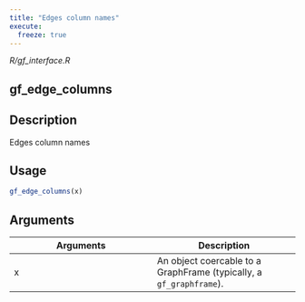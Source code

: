 ```yaml
---
title: "Edges column names"
execute:
  freeze: true
---
```


*R/gf_interface.R*

## gf_edge_columns

## Description
Edges column names 


## Usage
```r
gf_edge_columns(x) 
```

## Arguments
|Arguments|Description|
|---|---|
| x | An object coercable to a GraphFrame (typically, a `gf_graphframe`). |








